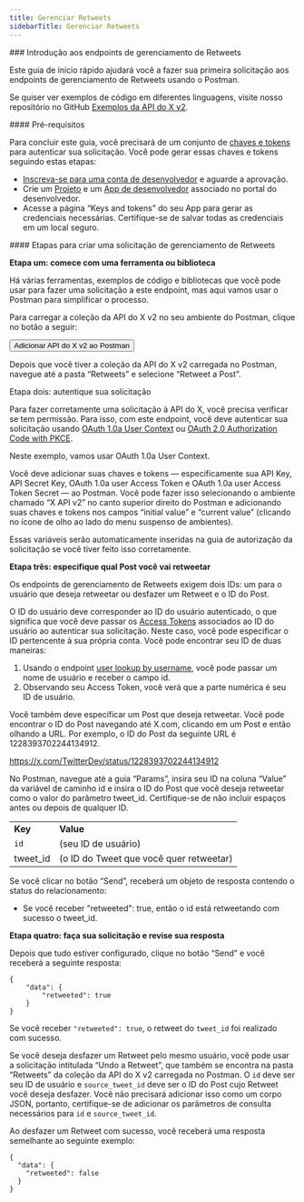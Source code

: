 ```yaml
---
title: Gerenciar Retweets
sidebarTitle: Gerenciar Retweets
---
```



<div id="getting-started-with-the-manage-retweets-endpoints">
  ### Introdução aos endpoints de gerenciamento de Retweets
</div>

Este guia de início rápido ajudará você a fazer sua primeira solicitação aos endpoints de gerenciamento de Retweets usando o Postman.

Se quiser ver exemplos de código em diferentes linguagens, visite nosso repositório no GitHub [Exemplos da API do X v2](https://github.com/xdevplatform/Twitter-API-v2-sample-code). 

<div id="prerequisites">
  #### Pré-requisitos
</div>

Para concluir este guia, você precisará de um conjunto de [chaves e tokens](/pt-BR/resources/fundamentals/authentication) para autenticar sua solicitação. Você pode gerar essas chaves e tokens seguindo estas etapas:

- [Inscreva-se para uma conta de desenvolvedor](https://developer.x.com/en/apply-for-access) e aguarde a aprovação.
- Crie um [Projeto](/pt-BR/resources/fundamentals/projects) e um [App de desenvolvedor](/pt-BR/resources/fundamentals/developer-apps) associado no portal do desenvolvedor.
- Acesse a página “Keys and tokens” do seu App para gerar as credenciais necessárias. Certifique-se de salvar todas as credenciais em um local seguro.

<div id="steps-to-build-a-manage-retweets-request">
  #### Etapas para criar uma solicitação de gerenciamento de Retweets
</div>

**Etapa um: comece com uma ferramenta ou biblioteca**

Há várias ferramentas, exemplos de código e bibliotecas que você pode usar para fazer uma solicitação a este endpoint, mas aqui vamos usar o Postman para simplificar o processo.

Para carregar a coleção da API do X v2 no seu ambiente do Postman, clique no botão a seguir:

<Button href="https://app.getpostman.com/run-collection/9956214-784efcda-ed4c-4491-a4c0-a26470a67400">
  Adicionar API do X v2 ao Postman
</Button>

Depois que você tiver a coleção da API do X v2 carregada no Postman, navegue até a pasta “Retweets” e selecione “Retweet a Post”.
 

Etapa dois: autentique sua solicitação

Para fazer corretamente uma solicitação à API do X, você precisa verificar se tem permissão. Para isso, com este endpoint, você deve autenticar sua solicitação usando [OAuth 1.0a User Context](/pt-BR/resources/fundamentals/authentication) ou [OAuth 2.0 Authorization Code with PKCE](pt-BR/resources/fundamentals/authentication#oauth-2-0-authorization-code-flow-with-pkce-2).

Neste exemplo, vamos usar OAuth 1.0a User Context.

Você deve adicionar suas chaves e tokens — especificamente sua API Key, API Secret Key, OAuth 1.0a user Access Token e OAuth 1.0a user Access Token Secret — ao Postman. Você pode fazer isso selecionando o ambiente chamado “X API v2” no canto superior direito do Postman e adicionando suas chaves e tokens nos campos “initial value” e “current value” (clicando no ícone de olho ao lado do menu suspenso de ambientes).

Essas variáveis serão automaticamente inseridas na guia de autorização da solicitação se você tiver feito isso corretamente.

**Etapa três: especifique qual Post você vai retweetar**

Os endpoints de gerenciamento de Retweets exigem dois IDs: um para o usuário que deseja retweetar ou desfazer um Retweet e o ID do Post.

O ID do usuário deve corresponder ao ID do usuário autenticado, o que significa que você deve passar os [Access Tokens](/pt-BR/resources/fundamentals/authentication#obtaining-access-tokens-using-3-legged-oauth-flow) associados ao ID do usuário ao autenticar sua solicitação. Neste caso, você pode especificar o ID pertencente à sua própria conta. Você pode encontrar seu ID de duas maneiras:

1. Usando o endpoint [user lookup by username](/pt-BR/x-api/users/user-lookup-by-username), você pode passar um nome de usuário e receber o campo id.
2. Observando seu Access Token, você verá que a parte numérica é seu ID de usuário.
    

Você também deve especificar um Post que deseja retweetar. Você pode encontrar o ID do Post navegando até X.com, clicando em um Post e então olhando a URL. Por exemplo, o ID do Post da seguinte URL é 1228393702244134912.

https://x.com/TwitterDev/status/1228393702244134912

No Postman, navegue até a guia “Params”, insira seu ID na coluna “Value” da variável de caminho id e insira o ID do Post que você deseja retweetar como o valor do parâmetro tweet\_id. Certifique-se de não incluir espaços antes ou depois de qualquer ID.

|     |     |
| :--- | :--- |
| **Key** | **Value** |
| `id` | (seu ID de usuário) |
| tweet\_id | (o ID do Tweet que você quer retweetar) |

Se você clicar no botão “Send”, receberá um objeto de resposta contendo o status do relacionamento:

- Se você receber "retweeted": true, então o id está retweetando com sucesso o tweet\_id.
   

**Etapa quatro: faça sua solicitação e revise sua resposta**

Depois que tudo estiver configurado, clique no botão “Send” e você receberá a seguinte resposta:

```
{
    "data": {
        "retweeted": true
    }
}
```

Se você receber `"retweeted": true`, o retweet do `tweet_id` foi realizado com sucesso.

Se você deseja desfazer um Retweet pelo mesmo usuário, você pode usar a solicitação intitulada “Undo a Retweet”, que também se encontra na pasta “Retweets” da coleção da API do X v2 carregada no Postman. O `id` deve ser seu ID de usuário e `source_tweet_id` deve ser o ID do Post cujo Retweet você deseja desfazer. Você não precisará adicionar isso como um corpo JSON, portanto, certifique-se de adicionar os parâmetros de consulta necessários para `id` e `source_tweet_id`.

Ao desfazer um Retweet com sucesso, você receberá uma resposta semelhante ao seguinte exemplo:

```
{
  "data": {
    "retweeted": false
  }
}
```